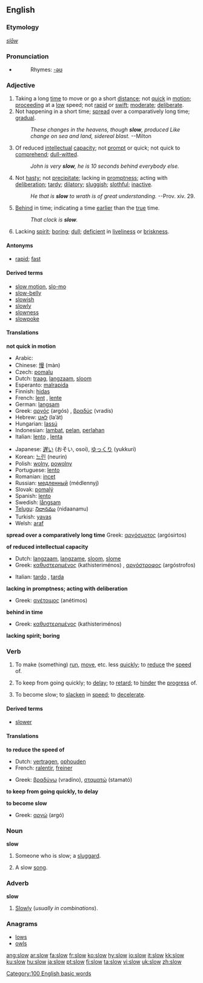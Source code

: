 ==English==

===Etymology===
{{OE.}} ''[[slaw|slāw]]''

===Pronunciation===
*{{audio|en-us-slow.ogg|Audio (US)}}
*:Rhymes: [[Rhymes:English:-əʊ|-əʊ]]

===Adjective===
{{en-adj-er}}

# Taking a long [[time]] to move or go a short [[distance]]; not [[quick]] in [[motion]]; [[proceed]]ing at a [[low]] speed; not [[rapid]] or [[swift]]; [[moderate]]; [[deliberate]].
# Not happening in a short time; [[spread]] over a comparatively long time; [[gradual]].
#: ''These changes in the heavens, though '''slow''', produced Like change on sea and land, sidereal blast.'' --Milton
# Of reduced [[intellectual]] [[capacity]]; not [[prompt]] or quick; not quick to [[comprehend]]; [[dull-witted]].
#: ''John is very '''slow''', he is 10 seconds behind everybody else.''
# Not [[hasty]]; not [[precipitate]]; lacking in [[promptness]]; acting with [[deliberation]]; [[tardy]]; [[dilatory]]; [[sluggish]]; [[slothful]]; [[inactive]].
#: ''He that is '''slow''' to wrath is of great understanding.'' --Prov. xiv. 29.
# [[behind|Behind]] in time; indicating a time [[early|earlier]] than the [[true]] time.
#: ''That clock is '''slow'''.''
# Lacking [[spirit]]; [[boring]]; [[dull]]; [[deficient]] in [[liveliness]] or [[briskness]].

====Antonyms====
*[[rapid]]; [[fast]]

====Derived terms====
*[[slow motion]], [[slo-mo]]
*[[slow-belly]]
*[[slowish]]
*[[slowly]]
*[[slowness]]
*[[slowpoke]]

====Translations====
'''not quick in motion'''
{{top}}
*Arabic: {{ARchar|[[بطيء]]}} {{IPAchar|(baʈí’)}}
*Chinese: [[慢]] (màn)
*Czech: [[pomalu]]
*Dutch: [[traag]], [[langzaam]], [[sloom]]
*Esperanto: [[malrapida]]
*Finnish: [[hidas]]
*French: [[lent]] {{m}}, [[lente]] {{f}}
*German: [[langsam]]
*Greek: [[αργός]] (argós) {{m}}, [[βραδύς]] (vradís) {{m}}
*Hebrew: [[לאט]] (la’át)
*Hungarian: [[lassú]]
*Indonesian: [[lambat]], [[pelan]], [[perlahan]]
*Italian: [[lento]] {{m}}, [[lenta]] {{f}}
{{mid}}
*Japanese: [[遅い]] (おそい, osoi), [[ゆっくり]] (yukkuri)
*Korean: [[느린]] (neurin)
*Polish: [[wolny]], [[powolny]]
*Portuguese: [[lento]]
*Romanian: [[incet]]
*Russian: [[медленный]] (médlennyj)
*Slovak: [[pomalý]]
*Spanish: [[lento]]
*Swedish: [[långsam]]
*[[Telugu]]: [[నిదానము]] (nidaanamu)
*Turkish: [[yavaş]]
*Welsh: [[araf]]
{{bottom}}

'''spread over a comparatively long time'''
{{top}}
Greek: [[αργόσυρτος]] (argósirtos) {{m}}
{{mid}}
{{bottom}}

'''of reduced intellectual capacity'''
{{top}}
*Dutch: [[langzaam]], [[langzame]], [[sloom]], [[slome]]
*Greek: [[καθυστερημένος]] (kathisteriménos) {{m}}, [[αργόστροφος]] (argóstrofos) {{m}}
{{mid}}
*Italian: [[tardo]] {{m}}, [[tarda]] {{f}}
{{bottom}}

'''lacking in promptness; acting with deliberation'''
{{top}}
*Greek: [[ανέτοιμος]] (anétimos) {{m}}
{{mid}}
{{bottom}}

'''behind in time'''
{{top}}
*Greek: [[καθυστερημένος]] (kathisteriménos) {{m}}
{{mid}}
{{bottom}}

'''lacking spirit; boring'''
{{top}}
{{mid}}
{{bottom}}

===Verb===
{{en-verb}}

# {{transitive}} To make (something) [[run]], [[move]], etc. less [[quickly]]; to [[reduce]] the [[speed]] of.
# {{transitive}} To keep from going quickly; to [[delay]]; to [[retard]]; to [[hinder]] the [[progress]] of.
# {{intransitive}} To become slow; to [[slacken]] in [[speed]]; to [[decelerate]].

====Derived terms====
*[[slower]]

====Translations====
'''to reduce the speed of'''
{{top}}
*Dutch: [[vertragen]], [[ophouden]]
*French: [[ralentir]], [[freiner]]
{{mid}}
*Greek: [[βραδύνω]] (vradíno), [[σταματώ]] (stamató)
{{bottom}}

'''to keep from going quickly, to delay'''
{{top}}
{{mid}}
{{bottom}}

'''to become slow'''
{{top}}
*Greek: [[αργώ]] (argó)
{{mid}}
{{bottom}}

===Noun===
'''slow'''

# Someone who is slow; a [[sluggard]].
# {{music}} A slow [[song]].

===Adverb===
'''slow'''

# {{rare}} [[slowly|Slowly]] (''usually in combinations'').

===Anagrams===
*[[lows]]
*[[owls]]

[[Category:100 English basic words]]

[[ang:slow]]
[[ar:slow]]
[[fa:slow]]
[[fr:slow]]
[[ko:slow]]
[[hy:slow]]
[[io:slow]]
[[it:slow]]
[[kk:slow]]
[[ku:slow]]
[[hu:slow]]
[[ja:slow]]
[[pt:slow]]
[[fi:slow]]
[[ta:slow]]
[[vi:slow]]
[[uk:slow]]
[[zh:slow]]